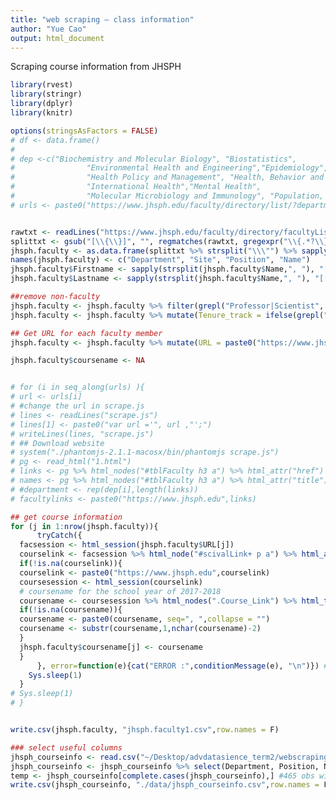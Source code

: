 ```yaml
---
title: "web scraping — class information"
author: "Yue Cao"
output: html_document
---
```


Scraping course information from JHSPH
```r
library(rvest)
library(stringr)
library(dplyr)
library(knitr)

options(stringsAsFactors = FALSE)
# df <- data.frame()
# 
# dep <-c("Biochemistry and Molecular Biology", "Biostatistics", 
#                "Environmental Health and Engineering","Epidemiology",
#                "Health Policy and Management", "Health, Behavior and Society",
#                "International Health","Mental Health", 
#                "Molecular Microbiology and Immunology", "Population, Family and Reproductive Health")
# urls <- paste0("https://www.jhsph.edu/faculty/directory/list/?department=", c(2:10,12))


rawtxt <- readLines("https://www.jhsph.edu/faculty/directory/facultyList.cfc?method=getFacultyList")
splittxt <- gsub("[\\{\\}]", "", regmatches(rawtxt, gregexpr("\\{.*?\\}", rawtxt))[[1]])
jhsph.faculty <- as.data.frame(splittxt %>% strsplit("\\\"") %>% sapply(., "[", c(4, 10, 26, 14)) %>% t())
names(jhsph.faculty) <- c("Department", "Site", "Position", "Name")
jhsph.faculty$Firstname <- sapply(strsplit(jhsph.faculty$Name,", "), "[[", 2)
jhsph.faculty$Lastname <- sapply(strsplit(jhsph.faculty$Name,", "), "[[", 1)

##remove non-faculty
jhsph.faculty <- jhsph.faculty %>% filter(grepl("Professor|Scientist", Position))
jhsph.faculty <- jhsph.faculty %>% mutate(Tenure_track = ifelse(grepl("Professor", Position), "Yes", "No"))

## Get URL for each faculty member
jhsph.faculty <- jhsph.faculty %>% mutate(URL = paste0("https://www.jhsph.edu/faculty/directory/profile/", Site))

jhsph.faculty$coursename <- NA


# for (i in seq_along(urls) ){
# url <- urls[i]
# #change the url in scrape.js 
# lines <- readLines("scrape.js")
# lines[1] <- paste0("var url ='", url ,"';")
# writeLines(lines, "scrape.js")
# ## Download website
# system("./phantomjs-2.1.1-macosx/bin/phantomjs scrape.js")
# pg <- read_html("1.html")
# links <- pg %>% html_nodes("#tblFaculty h3 a") %>% html_attr("href")
# names <- pg %>% html_nodes("#tblFaculty h3 a") %>% html_attr("title") %>% trimws()
# #department <- rep(dep[i],length(links))
# facultylinks <- paste0("https://www.jhsph.edu",links)

## get course information
for (j in 1:nrow(jhsph.faculty)){
      tryCatch({
  facsession <- html_session(jhsph.faculty$URL[j])
  courselink <- facsession %>% html_node("#scivalLink+ p a") %>% html_attr("href")
  if(!is.na(courselink)){
  courselink <- paste0("https://www.jhsph.edu",courselink)
  coursesession <- html_session(courselink)
  # coursename for the school year of 2017-2018
  coursename <- coursesession %>% html_nodes(".Course_Link") %>% html_text() %>% trimws()
  if(!is.na(coursename)){
  coursename <- paste0(coursename, seq=", ",collapse = "") 
  coursename <- substr(coursename,1,nchar(coursename)-2)
  }
  jhsph.faculty$coursename[j] <- coursename
  }
      }, error=function(e){cat("ERROR :",conditionMessage(e), "\n")}) #end tryCatch
    Sys.sleep(1)
  }
# Sys.sleep(1)
# }


write.csv(jhsph.faculty, "jhsph.faculty1.csv",row.names = F)

### select useful columns
jhsph_courseinfo <- read.csv("~/Desktop/advdatasience_term2/webscraping_class/jhsph.faculty1.csv")
jhsph_courseinfo <- jhsph_courseinfo %>% select(Department, Position, Name, Firstname, Lastname, coursename ) #1109 obs
temp <- jhsph_courseinfo[complete.cases(jhsph_courseinfo),] #465 obs with course information
write.csv(jhsph_courseinfo, "./data/jhsph_courseinfo.csv",row.names = F )

```
